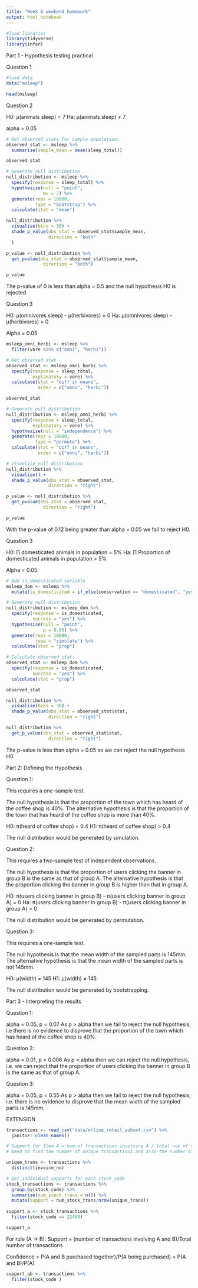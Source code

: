 ```yaml
---
title: "Week 6 weekend homework"
output: html_notebook
---
```


```r
#load libraries
library(tidyverse)
library(infer)
```

Part 1 - Hypothesis testing practical

Question 1
```r
#load data
data("msleep")

head(msleep)
```

Question 2

H0: µ(animals sleep) = 7
Ha: µ(animals sleep) ≠ 7

alpha = 0.05

```r
# Get observed stats for sample population:
observed_stat <- msleep %>% 
  summarise(sample_mean = mean(sleep_total))

observed_stat
```

```r
# Generate null distribution
null_distribution <- msleep %>% 
  specify(response = sleep_total) %>% 
  hypothesise(null = "point",
              mu = 7) %>% 
  generate(reps = 10000,
           type = "bootstrap") %>% 
  calculate(stat = "mean")
```

```r
null_distribution %>% 
  visualise(bins = 30) +
  shade_p_value(obs_stat = observed_stat$sample_mean,
                direction = "both"
  )
```

```r
p_value <- null_distribution %>% 
  get_pvalue(obs_stat = observed_stat$sample_mean,
              direction = "both")            

p_value
```

The p-value of 0 is less than alpha = 0.5 and the null hypothesis H0 is rejected


Question 3

H0: µ(omnivores sleep) - µ(herbivores) = 0
Ha: µ(omnivores sleep) - µ(herbivores) > 0

Alpha = 0.05

```r
msleep_omni_herbi <- msleep %>% 
  filter(vore %in% c("omni", "herbi"))

# Get observed stat
observed_stat <- msleep_omni_herbi %>% 
  specify(response = sleep_total,
          explanatory = vore) %>% 
  calculate(stat = "diff in means",
            order = c("omni", "herbi"))

observed_stat
```


```r
# Generate null distribution
null_distribution <- msleep_omni_herbi %>% 
  specify(response = sleep_total,
          explanatory = vore) %>% 
  hypothesise(null = "independence") %>% 
  generate(reps = 10000,
           type = "permute") %>% 
  calculate(stat = "diff in means",
            order = c("omni", "herbi"))
```

```r
# Visualise null distribution
null_distribution %>% 
  visualise() +
  shade_p_value(obs_stat = observed_stat,
                direction = "right")
```

```r
p_value <- null_distribution %>% 
  get_pvalue(obs_stat = observed_stat,
              direction = "right")

p_value
```

With the p-value of 0.12 being greater than alpha = 0.05 we fail to reject H0.

Question 3

H0: ∏ domesticated animals in population = 5%
Ha: ∏ Proportion of domesticated animals in population > 5%

Alpha = 0.05

```r
# Add is_domesticated variable
msleep_dom <- msleep %>% 
  mutate(is_domesticated = if_else(conservation == "domesticated", "yes", "no"))
```

```r
# Generate null distribution
null_distribution <- msleep_dom %>% 
  specify(response = is_domesticated,
          success = "yes") %>% 
  hypothesise(null = "point",
              p = 0.05) %>% 
  generate(reps = 10000,
           type = "simulate") %>% 
  calculate(stat = "prop")
```

```r
# Calculate observed stat:
observed_stat <- msleep_dom %>% 
  specify(response = is_domesticated, 
          success = "yes") %>% 
  calculate(stat = "prop")

observed_stat
```

```r
null_distribution %>% 
  visualise(bins = 30) +
  shade_p_value(obs_stat = observed_stat$stat,
                direction = "right")
```

```r
null_distribution %>% 
  get_p_value(obs_stat = observed_stat$stat,
                direction = "right")
```

The p-value is less than alpha = 0.05 so we can reject the null hypothesis H0.


Part 2: Defining the Hypothesis

Question 1:

This requires a one-sample test.

The null hypothesis is that the proportion of the town which has heard of the coffee shop is 40%. 
The alternative hypothesis is that the proportion of the town that has heard of the coffee shop is more than 40%.

H0: π(heard of coffee shop) = 0.4
H1: π(heard of coffee shop) > 0.4

The null distribution would be generated by simulation.


Question 2:

This requires a two-sample test of independent observations.

The null hypothesis is that the proportion of users clicking the banner in group B is the same as that of group A.
The alternative hypothesis is that the proportion clicking the banner in group B is higher than that in group A.

H0: π(users clicking banner in group B) - π(users clicking banner in group A) = 0
Ha: π(users clicking banner in group B) - π(users clicking banner in group A) > 0

The null distribution would be generated by permutation.


Question 3: 

This requires a one-sample test.

The null hypothesis is that the mean width of the sampled parts is 145mm.
The alternative hypothesis is that the mean width of the sampled parts is not 145mm.

H0: µ(width) = 145
H1: µ(width) ≠ 145

The null distribution would be generated by bootstrapping.


Part 3 - Interpreting the results

Question 1:

alpha = 0.05, p = 0.07
As p > alpha then we fail to reject the null hypothesis, i.e there is no evidence to disprove that the proportion of the town which has heard of the coffee shop is 40%.

Question 2:

alpha = 0.01, p = 0.006
As p < alpha then we can reject the null hypothesis, i.e. we can reject that the proportion of users clicking the banner in group B is the same as that of group A.

Question 3:

alpha = 0.05, p = 0.55
As p > alpha then we fail to reject the null hypothesis, i.e. there is no evidence to disprove that the mean width of the sampled parts is 145mm.



EXTENSION

```r
transactions <- read_csv("data/online_retail_subset.csv") %>% 
  janitor::clean_names()
```

```r
# Support for Item A = num of transactions involving A / total num of transactions
# Need to find the number of unique transactions and also the number of transactions involving A

unique_trans <- transactions %>%
  distinct(invoice_no)

# Get individual supports for each stock_code
stock_transactions <- transactions %>% 
  group_by(stock_code) %>% 
  summarise(num_stock_trans = n()) %>% 
  mutate(support = num_stock_trans/nrow(unique_trans))
  
support_a <- stock_transactions %>% 
  filter(stock_code == 22469)

support_a
```
For rule (A -> B):
Support = (number of transactions involving A and B)/Total number of transactions

Confidence = P(A and B purchased together)/P(A being purchased) = P(A and B)/P(A)

```r
support_ab <- transactions %>% 
  filter(stock_code )
```

